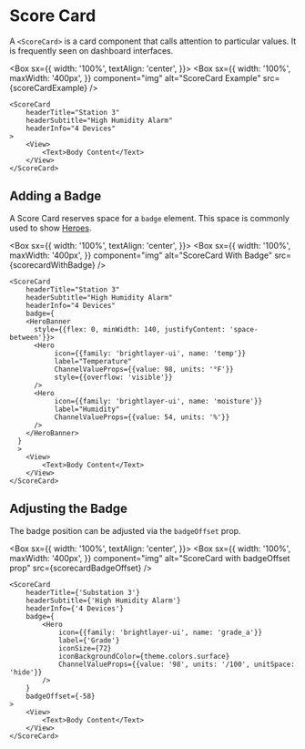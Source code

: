 
# Score Card

A `<ScoreCard>` is a card component that calls attention to particular values. It is frequently seen on dashboard interfaces.

<Box
  sx={{
    width: '100%',
    textAlign: 'center',
  }}>
  <Box
    sx={{
      width: '100%',
      maxWidth: '400px',
    }}
    component="img"
    alt="ScoreCard Example"
    src={scoreCardExample}
  />
</Box>

```
<ScoreCard
    headerTitle="Station 3"
    headerSubtitle="High Humidity Alarm"
    headerInfo="4 Devices"
>
    <View>
        <Text>Body Content</Text>
    </View>
</ScoreCard>
```

## Adding a Badge

A Score Card reserves space for a `badge` element. This space is commonly used to show [Heroes](/components/hero/examples).

<Box
  sx={{
    width: '100%',
    textAlign: 'center',
  }}>
  <Box
    sx={{
      width: '100%',
      maxWidth: '400px',
    }}
    component="img"
    alt="ScoreCard With Badge"
    src={scorecardWithBadge}
  />
</Box>

```
<ScoreCard
    headerTitle="Station 3"
    headerSubtitle="High Humidity Alarm"
    headerInfo="4 Devices"
    badge={
    <HeroBanner
      style={{flex: 0, minWidth: 140, justifyContent: 'space-between'}}>
      <Hero
           icon={{family: 'brightlayer-ui', name: 'temp'}}
           label="Temperature"
           ChannelValueProps={{value: 98, units: '°F'}}
           style={{overflow: 'visible'}}
      />
      <Hero
           icon={{family: 'brightlayer-ui', name: 'moisture'}}
           label="Humidity"
           ChannelValueProps={{value: 54, units: '%'}}
      />
    </HeroBanner>
  }
  >
    <View>
        <Text>Body Content</Text>
    </View>
</ScoreCard>
```

## Adjusting the Badge

The badge position can be adjusted via the `badgeOffset` prop.

<Box
  sx={{
    width: '100%',
    textAlign: 'center',
  }}>
  <Box
    sx={{
      width: '100%',
      maxWidth: '400px',
    }}
    component="img"
    alt="ScoreCard with badgeOffset prop"
    src={scorecardBadgeOffset}
  />
</Box>

```
<ScoreCard
    headerTitle={'Substation 3'}
    headerSubtitle={'High Humidity Alarm'}
    headerInfo={'4 Devices'}
    badge={
        <Hero
            icon={{family: 'brightlayer-ui', name: 'grade_a'}}
            label={'Grade'}
            iconSize={72}
            iconBackgroundColor={theme.colors.surface}
            ChannelValueProps={{value: '98', units: '/100', unitSpace: 'hide'}}
        />
    }
    badgeOffset={-58}
>
    <View>
        <Text>Body Content</Text>
    </View>
</ScoreCard>

```
